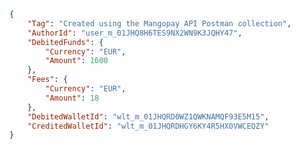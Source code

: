 ```json REST  
{
    "Tag": "Created using the Mangopay API Postman collection",
    "AuthorId": "user_m_01JHQ8H6TES9NX2WN9K3JQHY47",
    "DebitedFunds": {
        "Currency": "EUR",
        "Amount": 1600
    },
    "Fees": {
        "Currency": "EUR",
        "Amount": 18
    },
    "DebitedWalletId": "wlt_m_01JHQRD0WZ1QWKNAMQF93E5M15",
    "CreditedWalletId": "wlt_m_01JHQRDHGY6KY4R5HX0VWCEQZY"
}  
```